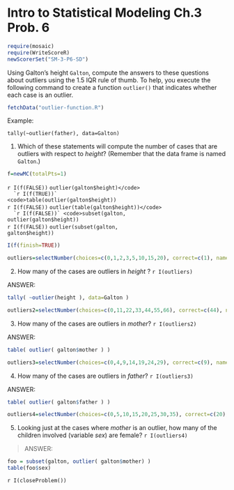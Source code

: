 Intro to Statistical Modeling Ch.3 Prob. 6
========================================================
```r
require(mosaic)
require(WriteScoreR)
newScorerSet("SM-3-P6-SD")
```

Using Galton's height `Galton`, compute the answers to these
questions about outliers using the 1.5 IQR rule of
thumb.  To help, you execute the following command to create a function `outlier()` that indicates whether each case is an outlier. 

```r
fetchData("outlier-function.R")
```

Example:
```
tally(~outlier(father), data=Galton)
```

1. Which of these statements will compute the number of cases that
  are outliers with respect to *height*?  (Remember that the data
  frame is named `Galton`.)
```r
f=newMC(totalPts=1)
```
  `r I(f(FALSE))` <code>outlier(galton$height)</code>     
  `r I(f(TRUE))` <code>table(outlier(galton$height))</code>     
  `r I(f(FALSE))` <code>outlier(table(galton$height))</code>     
  `r I(f(FALSE))` <code>subset(galton, outlier(galton$height))</code>     
  `r I(f(FALSE))` <code>outlier(subset(galton, galton$height))</code>
```r
I(f(finish=TRUE))
```
 
```r
outliers=selectNumber(choices=c(0,1,2,3,5,10,15,20), correct=c(1), name="height", totalPts=1)
```
2. How many of the cases are outliers in *height* ? `r I(outliers)`

<aside>
ANSWER:         
```r
tally( ~outlier(height ), data=Galton )      
```
</aside>

```r
outliers2=selectNumber(choices=c(0,11,22,33,44,55,66), correct=c(44), name="mother", totalPts=1)
```
3. How many of the cases are outliers in *mother*? `r I(outliers2)`

<aside>
ANSWER:
```r
table( outlier( galton$mother ) )      
```
</aside>

```r
outliers3=selectNumber(choices=c(0,4,9,14,19,24,29), correct=c(9), name="father", totalPts=1)
```
4. How many of the cases are outliers in *father*? `r I(outliers3)`

<aside>
ANSWER:
```r
table( outlier( galton$father ) )     
```
</aside>

```r
outliers4=selectNumber(choices=c(0,5,10,15,20,25,30,35), correct=c(20), name="female", totalPts=1)
```
5. Looking just at the cases where *mother* is an outlier, how
  many of the children involved (variable *sex*) are female? `r I(outliers4)`
  
<aside>
>ANSWER:
```r
foo = subset(galton, outlier( galton$mother) )      
table(foo$sex)     
```
</aside>

`r I(closeProblem())`
